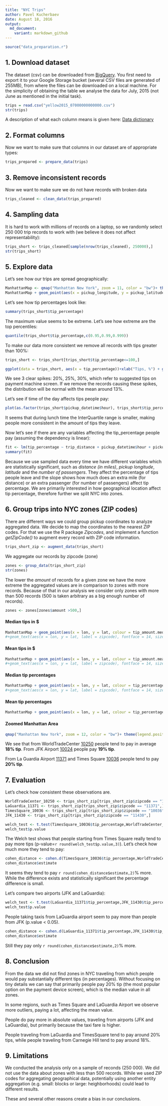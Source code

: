 ```yaml
---
title: "NYC Trips"
author: Pavel Kucherbaev
date: August 18, 2016
output:
  md_document:
    variant: markdown_github
---
```



```r
source("data_preparation.r")
```

## 1. Download dataset
The dataset (csv) can be downloaded from [BigQuery](https://bigquery.cloud.google.com/table/nyc-tlc:yellow.trips_2015_07). You first need to export it to your Google Storage bucket (several CSV files are generated of 255MB), from where the files can be downloaded on a local machine. For the simplicity of obtaining the table we analyse the data for July, 2015 (not June as mentioned in the initial task).

```r
trips = read.csv("yellow2015_07000000000000.csv")
str(trips)
```

A description of what each column means is given here: [Data dictionary](http://www.nyc.gov/html/tlc/downloads/pdf/data_dictionary_trip_records_yellow.pdf)

## 2. Format columns
Now we want to make sure that columns in our dataset are of appropriate types:

```r
trips_prepared <- prepare_data(trips)
```


## 3. Remove inconsistent records
Now we want to make sure we do not have records with broken data

```r
trips_cleaned <- clean_data(trips_prepared)
```

## 4. Sampling data
It is hard to work with millions of records on a laptop, so we randomly select 250 000 trip records to work with (we believe it does not affect representability):

```r
trips_short <- trips_cleaned[sample(nrow(trips_cleaned), 250000),]
str(trips_short)
```

## 5. Explore data
Let's see how our trips are spread geographically:

```r
ManhattanMap <- qmap("Manhattan New York", zoom = 11, color = "bw")+ theme(legend.position="bottom")
ManhattanMap + geom_point(aes(x = pickup_longitude, y = pickup_latitude), color="darkblue", size =0.5,alpha = 1/2, data = trips_short)
```

Let's see how tip percentages look like:

```r
summary(trips_short$tip_percentage)
```

The maximum value seems to be extreme. 
Let's see how extreme are the top percentiles:

```r
quantile(trips_short$tip_percentage,c(0.95,0.99,0.999))
```

To make our data more consistent we remove all records with tips greater than 100%:
```r
trips_short <- trips_short[trips_short$tip_percentage<=100,]
```

```r
ggplot(data = trips_short, aes(x = tip_percentage))+xlab("Tips, %") + geom_histogram(binwidth = 1) + geom_vline(xintercept = c(20,25,30), col = "red",linetype = "longdash") + geom_vline(xintercept = c(13), col = "blue",linetype = "longdash")
```

We see 3 clear spikes: 20%, 25%, 30%, which refer to suggested tips on payment machine screen. If we remove the records causing these spikes, the distribution will be normal with the mean around 13%.

Let's see if time of the day affects tips people pay:

```r
plot(as.factor(trips_short$pickup_datetime$hour), trips_short$tip_percentage, xlab = "hour", ylab="Tips, %")
```

It seems that during lunch time the InterQuartile range is smaller, making people more consistent in the amount of tips they leave.

Now let's see if there are any variables affecting the tip_percentage people pay (assuming the dependency is linear):

```r
fit <- lm(tip_percentage ~ trip_distance + pickup_datetime$hour + pickup_datetime$yday + pickup_longitude + pickup_latitude + trip_distance+passenger_count, data=trips_short)
summary(fit)
```

Because we use sampled data every time we have different variables which are statistically significant, such as *distance (in miles)*, *pickup longitude*, *latitude* and the *number of passengers*. They affect the percentage of tips people leave and the slope shows how much does an extra mile (for distance) or an extra passenger (for number of passengers) affect tip percentage. We are primarily interested in how geographical location affect tip percentage, therefore further we split NYC into zones.

## 6. Group trips into NYC zones (ZIP codes)
There are different ways we could group pickup coordinates to analyze aggregated data. We decide to map the coordinates to the nearest ZIP codes. For that we 
use the R package *Zipcodes*, and implement a function *getZipCode()* to augment every record with ZIP code information.

```r
trips_short_zip <- augment_data(trips_short)
```

We aggregate our records by zipcode (zone)

```r
zones <- group_data(trips_short_zip)
str(zones)
```

The lower the *amount* of records for a given zone we have the more extreme the aggregated values are in comparison to zones with more records. Because of that in our analysis we consider only zones with more than 500 records (500 is taken arbitrary as a big enough number of records).

```r
zones <- zones[zones$amount >500,]
```

#### Median tips in $

```r
ManhattanMap + geom_point(aes(x = lon, y = lat, colour = tip_amount.median_round), size =8,alpha = 1/2, data = zones)
#+geom_text(aes(x = lon, y = lat, label = zipcode), fontface = 14, size = 3, color = "black",alpha = 0.9, data = zones)  
```

#### Mean tips in $

```r
ManhattanMap + geom_point(aes(x = lon, y = lat, colour = tip_amount.mean_round), size =8,alpha = 1/2, data = zones)
#+geom_text(aes(x = lon, y = lat, label = zipcode), fontface = 14, size = 3, color = "black",alpha = 0.9, data = zones)  
```

#### Median tip percentages

```r
ManhattanMap + geom_point(aes(x = lon, y = lat, colour = tip_percentage.median_round), size =8,alpha = 1/2, data = zones)
#+geom_text(aes(x = lon, y = lat, label = zipcode), fontface = 14, size = 3, color = "black",alpha = 0.9, data = zones)  
```

#### Mean tip percentages

```r
ManhattanMap + geom_point(aes(x = lon, y = lat, colour = tip_percentage.mean_round), size =8,alpha = 1/2, data = zones)+geom_text(aes(x = lon, y = lat, label = zipcode), fontface = 14, size = 2, color = "black", data = zones)  
```

#### Zoomed Manhattan Area

```r
qmap("Manhattan New York", zoom = 12, color = "bw")+ theme(legend.position="bottom")+geom_point(aes(x = lon, y = lat, colour = tip_percentage.mean_round), size=10,alpha = 1/2, data = zones)+geom_text(aes(x = lon, y = lat, label = zipcode),  size = 2, color = "black", data = zones)
```

We see that from WorldTradeCenter [10250](https://www.google.it/maps/place/40??42'36.0%22N+74??00'57.5%22W/@40.710004,-74.0181687,17z/data=!3m1!4b1!4m5!3m4!1s0x0:0x0!8m2!3d40.71!4d-74.01598?hl=en) people tend to pay in average **18% tip**.
From JFK Airport [10024](https://www.google.it/maps/place/New+York,+NY+10024,+USA/@40.7858182,-73.996241,14z/data=!3m1!4b1!4m5!3m4!1s0x89c25862915fae1d:0x82d8ab21c229bfe!8m2!3d40.7859464!4d-73.9741874?hl=en) people pay **19% tip**.

From La Guardia Airport [11371](https://www.google.it/maps/place/New+York,+NY+11371,+USA/@40.7809106,-73.8885426,14z/data=!3m1!4b1!4m5!3m4!1s0x89c25f8eb3819a01:0x9c55729e06838673!8m2!3d40.7766392!4d-73.87425?hl=en) and Times Square [10036](https://www.google.it/maps/place/New+York,+NY+10036,+USA/@40.7611254,-74.0001543,15z/data=!3m1!4b1!4m5!3m4!1s0x89c2585393f82307:0xf7d56896de1566ed!8m2!3d40.7602619!4d-73.9932872?hl=en) people tend to pay **20% tip**.

## 7. Evaluation
Let's check how consistent these observations are.

```r
WorldTradeCenter_10250 <- trips_short_zip[trips_short_zip$zipcode == "10250",]  
LaGuardia_11371 <- trips_short_zip[trips_short_zip$zipcode == "11371",]
TimesSquare_10036 <- trips_short_zip[trips_short_zip$zipcode == "10036",]
JFK_11430 <- trips_short_zip[trips_short_zip$zipcode == "11430",]
```

```r
welch_test <- t.test(TimesSquare_10036$tip_percentage,WorldTradeCenter_10250$tip_percentage,alternative = "greater")
welch_test$p.value
```

The Welch test shows that people starting from Times Square really tend to pay more tips (p-value=`r round(welch_test$p.value,3)`).
Let's check how much more they tend to pay:

```r
cohen_distance <- cohen.d(TimesSquare_10036$tip_percentage,WorldTradeCenter_10250$tip_percentage)
cohen_distance$estimate
```

It seems they tend to pay `r round(cohen_distance$estimate,2)`% more. While the difference exists and statistically significant the percentage difference is small.

Let's compare two airports (JFK and LaGuardia):

```r
welch_test <- t.test(LaGuardia_11371$tip_percentage,JFK_11430$tip_percentage,alternative = "greater")
welch_test$p.value
```

People taking taxis from LaGuardia airport seem to pay more than people from JFK (p.value < 0.05).

```r
cohen_distance <- cohen.d(LaGuardia_11371$tip_percentage,JFK_11430$tip_percentage)
cohen_distance$estimate
```

Still they pay only `r round(cohen_distance$estimate,2)`% more.

## 8. Conclusion
From the data we did not find zones in NYC traveling from which people would pay substantially different tips (in percentages). Without focusing on tiny details we can say that primarily people pay 20% tip (the most popular option on the payment device screen), which is the median value in all zones.  

In some regions, such as Times Square and LaGuardia Airport we observe more outliers, paying a lot, affecting the mean value.

People do pay more in absolute values, traveling from airports (JFK and LaGuardia), but primarily because the taxi fare is higher.

People traveling from LaGuardia and TimesSquare tend to pay around 20% tips, while people traveling from Carnegie Hill tend to pay around 18%. 

## 9. Limitations
We conducted the analysis only on a sample of reconds (250 000). We did not use the data about zones with less than 500 records. While we used ZIP codes for aggregating geographical data, potentially using another entity aggregation (e.g. small: blocks or large: heighborhoods) could lead to different results.

These and several other reasons create a bias in our conclusions.
